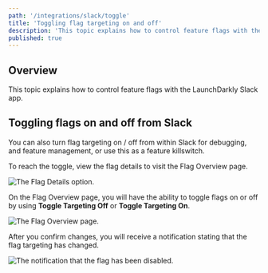 ```yaml
---
path: '/integrations/slack/toggle'
title: 'Toggling flag targeting on and off'
description: 'This topic explains how to control feature flags with the LaunchDarkly Slack app.'
published: true
---
```


## Overview

This topic explains how to control feature flags with the LaunchDarkly Slack app.

## Toggling flags on and off from Slack

You can also turn flag targeting on / off from within Slack for debugging, and feature management, or use this as a feature killswitch.

To reach the toggle, view the flag details to visit the Flag Overview page.

![The Flag Details option.](../../images/slack-flag-remove.png) 


On the Flag Overview page, you will have the ability to toggle flags on or off by using **Toggle Targeting Off** or **Toggle Targeting On**.

![The Flag Overview page.](../../images/slack-flag-overview.png) 


After you confirm changes, you will receive a notification stating that the flag targeting has changed.

![The notification that the flag has been disabled.](../../images/slack-flag-disable-notification.png) 

